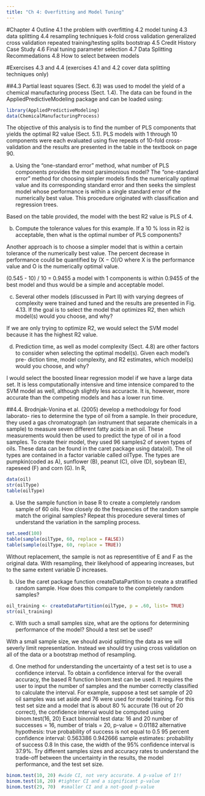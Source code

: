 ```yaml
---
title: "Ch 4: Overfitting and Model Tuning"
---
```


#Chapter 4 Outline
4.1 the problem with overfitting
4.2 model tuning
4.3 data splitting
4.4 resampling techniques
  k-fold cross validation
  generalized cross validation
  repeated training/testing splits
  bootstrap
4.5 Credit History Case Study
4.6 Final tuning parameter selection
4.7 Data Splitting Recommedations
4.8 How to select between models

#Exercises 4.3 and 4.4
(exercises 4.1 and 4.2 cover data splitting techniques only)

##4.3
Partial least squares (Sect. 6.3) was used to model the yield of a chemical manufacturing process (Sect. 1.4). The data can be found in the AppliedPredictiveModeling package and can be loaded using:
```r
library(AppliedPredictiveModeling)
data(ChemicalManufacturingProcess)
```

   The objective of this analysis is to find the number of PLS components that yields the optimal R2 value (Sect. 5.1). PLS models with 1 through 10 components were each evaluated using five repeats of 10-fold cross-validation and the results are presented in the table in the textbook on page 90.
   
(a) Using the “one-standard error” method, what number of PLS components provides the most parsimonious model?
The “one-standard error” method for choosing simpler models finds the numerically optimal value and its corresponding standard error and then seeks the simplest model whose performance is within a single standard error of the numerically best value. This procedure originated with classification and regression trees.

Based on the table provided, the model with the best R2 value is PLS of 4.

(b) Compute the tolerance values for this example. If a 10 % loss in R2 is acceptable, then what is the optimal number of PLS components?

Another approach is to choose a simpler model that is within a certain tolerance of the numerically best value. The percent decrease in performance could be quantified by (X − O)/O where X is the performance value and O is the numerically optimal value. 

(0.545 - 10) / 10 = 0.9455
a model with 1 components is within 0.9455 of the best model and thus would be a simple and acceptable model.

(c) Several other models (discussed in Part II) with varying degrees of complexity were trained and tuned and the results are presented in Fig. 4.13. If the goal is to select the model that optimizes R2, then which model(s) would you choose, and why?

If we are only trying to optimize R2, we would select the SVM model because it has the highest R2 value.

(d) Prediction time, as well as model complexity (Sect. 4.8) are other factors to consider when selecting the optimal model(s). Given each model’s pre- diction time, model complexity, and R2 estimates, which model(s) would you choose, and why?

I would select the boosted linear regression model if we have a large data set. It is less computationally intensive and time intensice compared to the SVM model as well, although slightly less accuracte. It is, however, more accurate than the competing models and has a lower run time.


##4.4. 
Brodnjak-Vonina et al. (2005) develop a methodology for food laborato- ries to determine the type of oil from a sample. In their procedure, they used a gas chromatograph (an instrument that separate chemicals in a sample) to measure seven different fatty acids in an oil. These measurements would then be used to predict the type of oil in a food samples. To create their model, they used 96 samples2 of seven types of oils.
These data can be found in the caret package using data(oil). The oil types are contained in a factor variable called oilType. The types are pumpkin(coded as A), sunflower (B), peanut (C), olive (D), soybean (E), rapeseed (F) and corn (G). In R,
```r
data(oil)
str(oilType)
table(oilType)
```

(a) Use the sample function in base R to create a completely random sample of 60 oils. How closely do the frequencies of the random sample match the original samples? Repeat this procedure several times of understand the variation in the sampling process.
```r
set.seed(100)
table(sample(oilType, 60, replace = FALSE))
table(sample(oilType, 60, replace = TRUE))
```

Without replacement, the sample is not as representitive of E and F as the original data. With resampling, their likelyhood of appearing increases, but to the same extent variable D increases.

(b) Use the caret package function createDataPartition to create a stratified random sample. How does this compare to the completely random samples?
```r
oil_training <- createDataPartition(oilType, p = .60, list= TRUE)
str(oil_training)
```

(c) With such a small samples size, what are the options for determining performance of the model? Should a test set be used?

With a small sample size, we should avoid splitting the data as we will severly limit representation. Instead we should try using cross validation on all of the data or a bootstrap method of resampling.


(d) One method for understanding the uncertainty of a test set is to use a confidence interval. To obtain a confidence interval for the overall accuracy, the based R function binom.test can be used. It requires the user to input the number of samples and the number correctly classified to calculate the interval. For example, suppose a test set sample of 20 oil samples was set aside and 76 were used for model training. For this test set size and a model that is about 80 % accurate (16 out of 20 correct), the confidence interval would be computed using
binom.test(16, 20)
             Exact binomial test
data: 16 and 20
number of successes = 16, number of trials = 20, p-value = 0.01182 alternative hypothesis: true probability of success is not equal to 0.5 95 percent confidence interval:
0.563386 0.942666 sample estimates: probability of success
0.8
In this case, the width of the 95% confidence interval is 37.9%. Try different samples sizes and accuracy rates to understand the trade-off between the uncertainty in the results, the model performance, and the test set size.
```r
binom.test(10, 20) #wide CI, not very accurate. A p-value of 1!!
binom.test(18, 20) #tighter CI and a significant p-value
binom.test(29, 70)  #smaller CI and a not-good p-value
```








